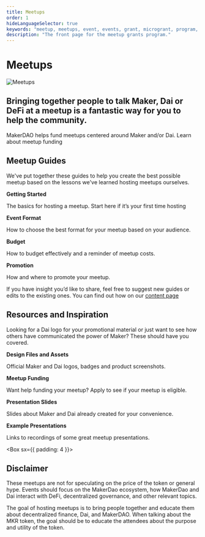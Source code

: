 ```yaml
---
title: Meetups
order: 1
hideLanguageSelector: true
keywords: "meetup, meetups, event, events, grant, microgrant, program, help, local"
description: "The front page for the meetup grants program."
---
```


# Meetups

<InfoBlock>

![Meetups](/images/illustrations/Tall-3.png)

<Box>

## Bringing together people to talk Maker, Dai or DeFi at a meetup is a fantastic way for you to help the community.

</Box>

</InfoBlock>


<Callout icon="lightbulb">

MakerDAO helps fund meetups centered around Maker and/or Dai. <Link to="./meetup-funding.mdx">Learn about meetup funding</Link>

</Callout>

## Meetup Guides

We've put together these guides to help you create the best possible meetup based on the lessons we've learned hosting meetups ourselves.

<List>

<Link to="/work_with_us/meetups/getting-started-guide">

**Getting Started**

The basics for hosting a meetup. Start here if it’s your first time hosting

</Link>

<Link to="/work_with_us/meetups/event-formats-guide">

**Event Format**

How to choose the best format for your meetup based on your audience.

</Link>

<Link to="/work_with_us/meetups/budget-guide">

**Budget**

How to budget effectively and a reminder of meetup costs.

</Link>

<Link to="/work_with_us/meetups/promotion-guide">

**Promotion**

How and where to promote your meetup.

</Link>

</List>

<Callout icon="pencil">

If you have insight you’d like to share, feel free to suggest new guides or edits to the existing ones. You can find out how on our [content page](./content/)

</Callout>

## Resources and Inspiration

Looking for a Dai logo for your promotional material or just want to see how others have communicated the power of Maker? These should have you covered.

<List>

<Link to="https://www.notion.so/makerdao/Maker-Brand-ac517c82ff9a43089d0db5bb2ee045a4">

**Design Files and Assets**

Official Maker and Dai logos, badges and product screenshots.

</Link>

<Link to="/funding/meetup-funding/">

**Meetup Funding**

Want help funding your meetup? Apply to see if your meetup is eligible.

</Link>

<Link to="https://www.notion.so/makerdao/Maker-Brand-ac517c82ff9a43089d0db5bb2ee045a4">

**Presentation Slides**

Slides about Maker and Dai already created for your convenience.

</Link>
  
<Link to="https://github.com/makerdao/awesome-makerdao#videos">

**Example Presentations**

Links to recordings of some great meetup presentations.

</Link>

</List>

<Box sx={{ padding: 4 }}>

<Column>

<Box>

## Disclaimer

These meetups are not for speculating on the price of the token or general hype. Events should focus on the MakerDao ecosystem, how MakerDao and Dai interact with DeFi, decentralized governance, and other relevant topics.

The goal of hosting meetups is to bring people together and educate them about decentralized finance, Dai, and MakerDAO. When talking about the MKR token, the goal should be to educate the attendees about the purpose and utility of the token.

</Box>

</Column>

</Box>